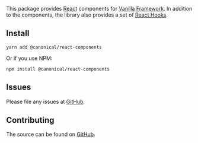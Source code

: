 This package provides [React](https://reactjs.org/) components for [Vanilla Framework](http://vanillaframework.io). In addition to the components, the library also provides a set of [React Hooks](https://reactjs.org/docs/hooks-intro.html).

## Install

```shell
yarn add @canonical/react-components
```

Or if you use NPM:

```shell
npm install @canonical/react-components
```

## Issues

Please file any issues at [GitHub](https://github.com/canonical-web-and-design/react-components/issues).

## Contributing

The source can be found on [GitHub](https://github.com/canonical-web-and-design/react-components).
